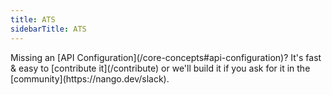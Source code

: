 ```yaml
---
title: ATS
sidebarTitle: ATS
---
```


<Tip>
    Missing an [API Configuration](/core-concepts#api-configuration)? It's fast & easy to [contribute it](/contribute) or we'll build it if you ask for
    it in the [community](https://nango.dev/slack).
</Tip>

<CardGroup cols={4}>
    <Card title="Greenhouse" href="/integrations/all/greenhouse" color="#68a063" />
    <Card title="Lever" href="/integrations/all/lever" color="#68a063" />
    <Card title="LinkedIn" href="/integrations/all/linkedin" color="#68a063" />
</CardGroup>
